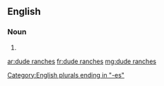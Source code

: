 ==English==

===Noun===
{{head|en|head=[[dude]] [[ranch]]es}}

# {{plural of|dude ranch}}

[[Category:English plurals ending in "-es"]]

[[ar:dude ranches]]
[[fr:dude ranches]]
[[mg:dude ranches]]